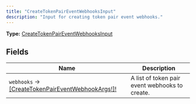 ```yaml
---
title: "CreateTokenPairEventWebhooksInput"
description: "Input for creating token pair event webhooks."
---
```


**Type:** [CreateTokenPairEventWebhooksInput](/api-reference/types/createtokenpaireventwebhooksinput)

## Fields

| Name | Description |
|------|-------------|
| `webhooks` → [[CreateTokenPairEventWebhookArgs!]!](/api-reference/types/createtokenpaireventwebhookargs) | A list of token pair event webhooks to create. |

